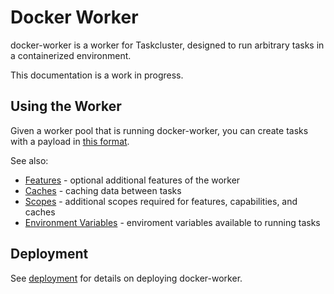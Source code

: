 # Docker Worker

docker-worker is a worker for Taskcluster, designed to run arbitrary tasks in a containerized environment.

This documentation is a work in progress.

## Using the Worker

Given a worker pool that is running docker-worker, you can create tasks with a payload in [this format](/docs/reference/workers/docker-worker/payload).

See also:

 * [Features](/docs/reference/workers/docker-worker/features) - optional additional features of the  worker
 * [Caches](/docs/reference/workers/docker-worker/caches) - caching data between tasks
 * [Scopes](/docs/reference/workers/docker-worker/scopes) - additional scopes required for features, capabilities, and caches
 * [Environment Variables](/docs/reference/workers/docker-worker/environment) - enviroment variables available to running tasks

## Deployment

See [deployment](/docs/reference/workers/docker-worker/deployment) for details on deploying docker-worker.
